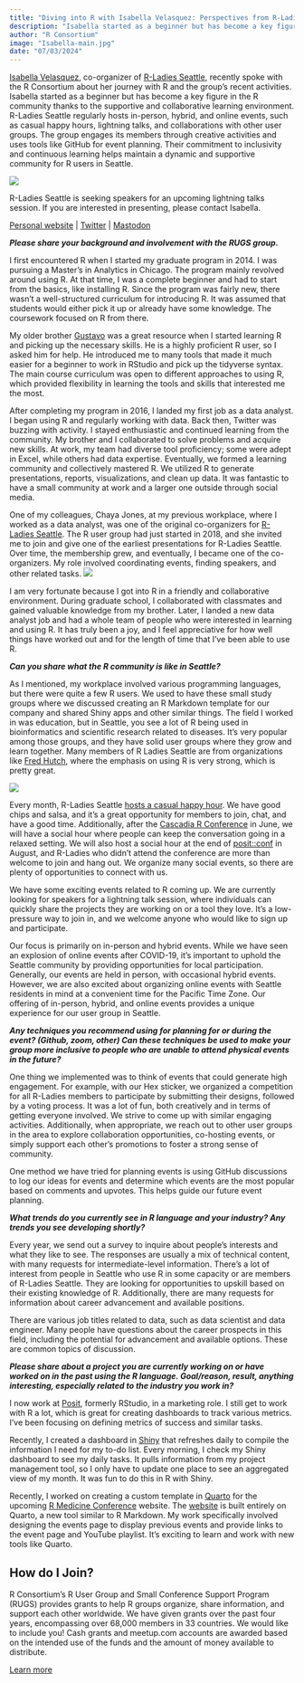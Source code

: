 ```yaml
---
title: "Diving into R with Isabella Velasquez: Perspectives from R-Ladies Seattle"
description: "Isabella started as a beginner but has become a key figure in the R community thanks to the supportive and collaborative learning environment."
author: "R Consortium"
image: "Isabella-main.jpg"
date: "07/03/2024"
---
```


[Isabella Velasquez](https://www.linkedin.com/in/ivelasq/), co-organizer of [R-Ladies Seattle](https://www.meetup.com/rladies-seattle/), recently spoke with the R Consortium about her journey with R and the group’s recent activities. Isabella started as a beginner but has become a key figure in the R community thanks to the supportive and collaborative learning environment. R-Ladies Seattle regularly hosts in-person, hybrid, and online events, such as casual happy hours, lightning talks, and collaborations with other user groups. The group engages its members through creative activities and uses tools like GitHub for event planning. Their commitment to inclusivity and continuous learning helps maintain a dynamic and supportive community for R users in Seattle.




![](Isabella.jpg)




R-Ladies Seattle is seeking speakers for an upcoming lightning talks session. If you are interested in presenting, please contact Isabella.


[Personal website](https://ivelasq.rbind.io/) | [Twitter](https://x.com/ivelasq3) | [Mastodon](https://fosstodon.org/deck/@ivelasq3)


**_Please share your background and involvement with the RUGS group._**


I first encountered R when I started my graduate program in 2014. I was pursuing a Master’s in Analytics in Chicago. The program mainly revolved around using R. At that time, I was a complete beginner and had to start from the basics, like installing R. Since the program was fairly new, there wasn’t a well-structured curriculum for introducing R. It was assumed that students would either pick it up or already have some knowledge. The coursework focused on R from there.


My older brother [Gustavo](https://github.com/gvelasq/) was a great resource when I started learning R and picking up the necessary skills. He is a highly proficient R user, so I asked him for help. He introduced me to many tools that made it much easier for a beginner to work in RStudio and pick up the tidyverse syntax. The main course curriculum was open to different approaches to using R, which provided flexibility in learning the tools and skills that interested me the most.


After completing my program in 2016, I landed my first job as a data analyst. I began using R and regularly working with data. Back then, Twitter was buzzing with activity. I stayed enthusiastic and continued learning from the community. My brother and I collaborated to solve problems and acquire new skills. At work, my team had diverse tool proficiency; some were adept in Excel, while others had data expertise. Eventually, we formed a learning community and collectively mastered R. We utilized R to generate presentations, reports, visualizations, and clean up data. It was fantastic to have a small community at work and a larger one outside through social media.


One of my colleagues, Chaya Jones, at my previous workplace, where I worked as a data analyst, was one of the original co-organizers for [R-Ladies Seattle](https://rladiesseattle.org/). The R user group had just started in 2018, and she invited me to join and give one of the earliest presentations for R-Ladies Seattle. Over time, the membership grew, and eventually, I became one of the co-organizers. My role involved coordinating events, finding speakers, and other related tasks.
![](Isabella2.jpg)




I am very fortunate because I got into R in a friendly and collaborative environment. During graduate school, I collaborated with classmates and gained valuable knowledge from my brother. Later, I landed a new data analyst job and had a whole team of people who were interested in learning and using R. It has truly been a joy, and I feel appreciative for how well things have worked out and for the length of time that I’ve been able to use R.


**_Can you share what the R community is like in Seattle?_**


As I mentioned, my workplace involved various programming languages, but there were quite a few R users. We used to have these small study groups where we discussed creating an R Markdown template for our company and shared Shiny apps and other similar things. The field I worked in was education, but in Seattle, you see a lot of R being used in bioinformatics and scientific research related to diseases. It’s very popular among those groups, and they have solid user groups where they grow and learn together. Many members of R Ladies Seattle are from organizations like [Fred Hutch](https://www.fredhutch.org/en.html), where the emphasis on using R is very strong, which is pretty great.




![](R-LadiesSeattle.jpg)




Every month, R-Ladies Seattle [hosts a casual happy hour](https://www.meetup.com/rladies-seattle/). We have good chips and salsa, and it’s a great opportunity for members to join, chat, and have a good time. Additionally, after the [Cascadia R Conference](https://cascadiarconf.com/) in June, we will have a social hour where people can keep the conversation going in a relaxed setting. We will also host a social hour at the end of [posit::conf](https://posit.co/conference/) in August, and R-Ladies who didn’t attend the conference are more than welcome to join and hang out. We organize many social events, so there are plenty of opportunities to connect with us.


We have some exciting events related to R coming up. We are currently looking for speakers for a lightning talk session, where individuals can quickly share the projects they are working on or a tool they love. It’s a low-pressure way to join in, and we welcome anyone who would like to sign up and participate.


Our focus is primarily on in-person and hybrid events. While we have seen an explosion of online events after COVID-19, it’s important to uphold the Seattle community by providing opportunities for local participation. Generally, our events are held in person, with occasional hybrid events. However, we are also excited about organizing online events with Seattle residents in mind at a convenient time for the Pacific Time Zone. Our offering of in-person, hybrid, and online events provides a unique experience for our user group in Seattle.


**_Any techniques you recommend using for planning for or during the event? (Github, zoom, other) Can these techniques be used to make your group more inclusive to people who are unable to attend physical events in the future? _**


One thing we implemented was to think of events that could generate high engagement. For example, with our Hex sticker, we organized a competition for all R-Ladies members to participate by submitting their designs, followed by a voting process. It was a lot of fun, both creatively and in terms of getting everyone involved. We strive to come up with similar engaging activities. Additionally, when appropriate, we reach out to other user groups in the area to explore collaboration opportunities, co-hosting events, or simply support each other’s promotions to foster a strong sense of community.


One method we have tried for planning events is using GitHub discussions to log our ideas for events and determine which events are the most popular based on comments and upvotes. This helps guide our future event planning.


**_What trends do you currently see in R language and your industry? Any trends you see developing shortly?_**


Every year, we send out a survey to inquire about people’s interests and what they like to see. The responses are usually a mix of technical content, with many requests for intermediate-level information. There’s a lot of interest from people in Seattle who use R in some capacity or are members of R-Ladies Seattle. They are looking for opportunities to upskill based on their existing knowledge of R. Additionally, there are many requests for information about career advancement and available positions.


There are various job titles related to data, such as data scientist and data engineer. Many people have questions about the career prospects in this field, including the potential for advancement and available options. These are common topics of discussion.


**_Please share about a project you are currently working on or have worked on in the past using the R language. Goal/reason, result, anything interesting, especially related to the industry you work in? _**


I now work at [Posit](https://posit.co/),  formerly RStudio, in a marketing role. I still get to work with R a lot, which is great for creating dashboards to track various metrics. I’ve been focusing on defining metrics of success and similar tasks.


Recently, I created a dashboard in [Shiny](https://shiny.posit.co/) that refreshes daily to compile the information I need for my to-do list. Every morning, I check my Shiny dashboard to see my daily tasks. It pulls information from my project management tool, so I only have to update one place to see an aggregated view of my month. It was fun to do this in R with Shiny. 


Recently, I worked on creating a custom template in [Quarto](https://quarto.org/) for the upcoming [R Medicine Conference](https://www.r-consortium.org/events/2024/04/05/r-medicine-coming-june-10-14-2024) website. The [website](https://rconsortium.github.io/RMedicine_website/) is built entirely on Quarto, a new tool similar to R Markdown. My work specifically involved designing the events page to display previous events and provide links to the event page and YouTube playlist. It’s exciting to learn and work with new tools like Quarto.




## **How do I Join?**


R Consortium’s R User Group and Small Conference Support Program (RUGS) provides grants to help R groups organize, share information, and support each other worldwide. We have given grants over the past four years, encompassing over 68,000 members in 33 countries. We would like to include you! Cash grants and meetup.com accounts are awarded based on the intended use of the funds and the amount of money available to distribute.


[Learn more](../../all-projects/rugsprogram.qmd)
